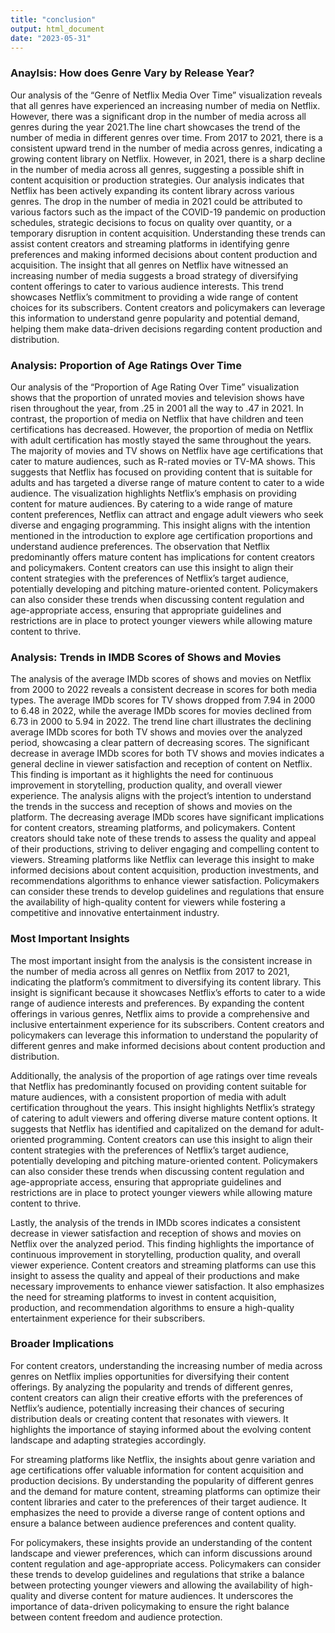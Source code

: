```yaml
---
title: "conclusion"
output: html_document
date: "2023-05-31"
---
```


### Anaylsis: How does Genre Vary by Release Year?
Our analysis of the "Genre of Netflix Media Over Time" visualization reveals that all genres have experienced an increasing number of media on Netflix. However, there was a significant drop in the number of media across all genres during the year 2021.The line chart showcases the trend of the number of media in different genres over time. From 2017 to 2021, there is a consistent upward trend in the number of media across genres, indicating a growing content library on Netflix. However, in 2021, there is a sharp decline in the number of media across all genres, suggesting a possible shift in content acquisition or production strategies. Our analysis indicates that Netflix has been actively expanding its content library across various genres. The drop in the number of media in 2021 could be attributed to various factors such as the impact of the COVID-19 pandemic on production schedules, strategic decisions to focus on quality over quantity, or a temporary disruption in content acquisition. Understanding these trends can assist content creators and streaming platforms in identifying genre preferences and making informed decisions about content production and acquisition. The insight that all genres on Netflix have witnessed an increasing number of media suggests a broad strategy of diversifying content offerings to cater to various audience interests. This trend showcases Netflix's commitment to providing a wide range of content choices for its subscribers. Content creators and policymakers can leverage this information to understand genre popularity and potential demand, helping them make data-driven decisions regarding content production and distribution.

### Analysis: Proportion of Age Ratings Over Time
Our analysis of the "Proportion of Age Rating Over Time" visualization shows that the proportion of unrated movies and television shows have risen throughout the year, from .25 in 2001 all the way to .47 in 2021. In contrast, the proportion of media on Netflix that have children and teen certifications has decreased. However, the proportion of media on Netflix with adult certification has mostly stayed the same throughout the years. The majority of movies and TV shows on Netflix have age certifications that cater to mature audiences, such as R-rated movies or TV-MA shows. This suggests that Netflix has focused on providing content that is suitable for adults and has targeted a diverse range of mature content to cater to a wide audience. The visualization highlights Netflix's emphasis on providing content for mature audiences. By catering to a wide range of mature content preferences, Netflix can attract and engage adult viewers who seek diverse and engaging programming. This insight aligns with the intention mentioned in the introduction to explore age certification proportions and understand audience preferences. The observation that Netflix predominantly offers mature content has implications for content creators and policymakers. Content creators can use this insight to align their content strategies with the preferences of Netflix's target audience, potentially developing and pitching mature-oriented content. Policymakers can also consider these trends when discussing content regulation and age-appropriate access, ensuring that appropriate guidelines and restrictions are in place to protect younger viewers while allowing mature content to thrive.

### Analysis: Trends in IMDB Scores of Shows and Movies
The analysis of the average IMDb scores of shows and movies on Netflix from 2000 to 2022 reveals a consistent decrease in scores for both media types. The average IMDb scores for TV shows dropped from 7.94 in 2000 to 6.48 in 2022, while the average IMDb scores for movies declined from 6.73 in 2000 to 5.94 in 2022. The trend line chart illustrates the declining average IMDb scores for both TV shows and movies over the analyzed period, showcasing a clear pattern of decreasing scores. The significant decrease in average IMDb scores for both TV shows and movies indicates a general decline in viewer satisfaction and reception of content on Netflix. This finding is important as it highlights the need for continuous improvement in storytelling, production quality, and overall viewer experience. The analysis aligns with the project's intention to understand the trends in the success and reception of shows and movies on the platform. The decreasing average IMDb scores have significant implications for content creators, streaming platforms, and policymakers. Content creators should take note of these trends to assess the quality and appeal of their productions, striving to deliver engaging and compelling content to viewers. Streaming platforms like Netflix can leverage this insight to make informed decisions about content acquisition, production investments, and recommendations algorithms to enhance viewer satisfaction. Policymakers can consider these trends to develop guidelines and regulations that ensure the availability of high-quality content for viewers while fostering a competitive and innovative entertainment industry.

### Most Important Insights 
The most important insight from the analysis is the consistent increase in the number of media across all genres on Netflix from 2017 to 2021, indicating the platform's commitment to diversifying its content library. This insight is significant because it showcases Netflix's efforts to cater to a wide range of audience interests and preferences. By expanding the content offerings in various genres, Netflix aims to provide a comprehensive and inclusive entertainment experience for its subscribers. Content creators and policymakers can leverage this information to understand the popularity of different genres and make informed decisions about content production and distribution.

Additionally, the analysis of the proportion of age ratings over time reveals that Netflix has predominantly focused on providing content suitable for mature audiences, with a consistent proportion of media with adult certification throughout the years. This insight highlights Netflix's strategy of catering to adult viewers and offering diverse mature content options. It suggests that Netflix has identified and capitalized on the demand for adult-oriented programming. Content creators can use this insight to align their content strategies with the preferences of Netflix's target audience, potentially developing and pitching mature-oriented content. Policymakers can also consider these trends when discussing content regulation and age-appropriate access, ensuring that appropriate guidelines and restrictions are in place to protect younger viewers while allowing mature content to thrive.

Lastly, the analysis of the trends in IMDb scores indicates a consistent decrease in viewer satisfaction and reception of shows and movies on Netflix over the analyzed period. This finding highlights the importance of continuous improvement in storytelling, production quality, and overall viewer experience. Content creators and streaming platforms can use this insight to assess the quality and appeal of their productions and make necessary improvements to enhance viewer satisfaction. It also emphasizes the need for streaming platforms to invest in content acquisition, production, and recommendation algorithms to ensure a high-quality entertainment experience for their subscribers.

### Broader Implications 
For content creators, understanding the increasing number of media across genres on Netflix implies opportunities for diversifying their content offerings. By analyzing the popularity and trends of different genres, content creators can align their creative efforts with the preferences of Netflix's audience, potentially increasing their chances of securing distribution deals or creating content that resonates with viewers. It highlights the importance of staying informed about the evolving content landscape and adapting strategies accordingly.

For streaming platforms like Netflix, the insights about genre variation and age certifications offer valuable information for content acquisition and production decisions. By understanding the popularity of different genres and the demand for mature content, streaming platforms can optimize their content libraries and cater to the preferences of their target audience. It emphasizes the need to provide a diverse range of content options and ensure a balance between audience preferences and content quality.

For policymakers, these insights provide an understanding of the content landscape and viewer preferences, which can inform discussions around content regulation and age-appropriate access. Policymakers can consider these trends to develop guidelines and regulations that strike a balance between protecting younger viewers and allowing the availability of high-quality and diverse content for mature audiences. It underscores the importance of data-driven policymaking to ensure the right balance between content freedom and audience protection.


